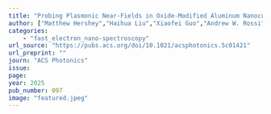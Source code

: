 ```yaml
---
title: "Probing Plasmonic Near-Fields in Oxide-Modified Aluminum Nanocubes Using Photon-Induced Near-Field Electron Microscopy"
author: ["Matthew Hershey","Haihua Liu","Xiaofei Guo","Andrew W. Rossi","Marc R. Bourgeois","Benjamin D. Clark","Thomas E. Gage","Ilke Arslan","David J. Masiello","Dayne F. Swearer"]
categories: 
    - "fast_electron_nano-spectroscopy"
url_source: "https://pubs.acs.org/doi/10.1021/acsphotonics.5c01421"
url_preprint: ""
journ: "ACS Photonics"
issue: 
page: 
year: 2025
pub_number: 097
image: "featured.jpeg"
---
```

